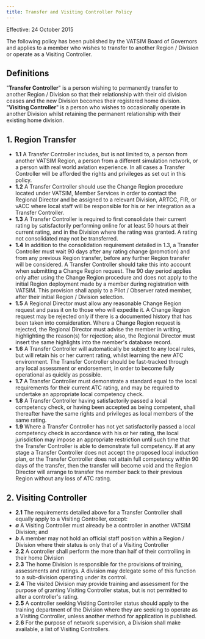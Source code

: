```yaml
---
title: Transfer and Visiting Controller Policy
---
```


Effective: 24 October 2015

The following policy has been published by the VATSIM Board of Governors and applies to a member who wishes to transfer to another Region / Division or operate as a Visiting Controller.

## Definitions
"__Transfer Controller__" is a person wishing to permanently transfer to another Region / Division so that their relationship with their old division ceases and the new Division becomes their registered home division.  
"__Visiting Controller__" is a person who wishes to occasionally operate in another Division whilst retaining the permanent relationship with their existing home division.

## 1. Region Transfer
* **1.1** A Transfer Controller includes, but is not limited to, a person from another VATSIM Region, a person from a different simulation network, or a person with real world aviation experience. In all cases a Transfer Controller will be afforded the rights and privileges as set out in this policy.
* **1.2** A Transfer Controller should use the Change Region procedure located under VATSIM, Member Services in order to contact the Regional Director and be assigned to a relevant Division, ARTCC, FIR, or vACC where local staff will be responsible for his or her integration as a Transfer Controller.
* **1.3** A Transfer Controller is required to first consolidate their current rating by satisfactorily performing online for at least 50 hours at their current rating, and in the Division where the rating was granted. A rating not consolidated may not be transferred.
* **1.4** In addition to the consolidation requirement detailed in 1.3, a Transfer Controller must wait 90 days after any rating change (promotion) and from any previous Region transfer, before any further Region transfer will be considered. A Transfer Controller should take this into account when submitting a Change Region request. The 90 day period applies only after using the Change Region procedure and does not apply to the initial Region deployment made by a member during registration with VATSIM. This provision shall apply to a Pilot / Observer rated member, after their initial Region / Division selection.
* **1.5** A Regional Director must allow any reasonable Change Region request and pass it on to those who will expedite it. A Change Region request may be rejected only if there is a documented history that has been taken into consideration. Where a Change Region request is rejected, the Regional Director must advise the member in writing, highlighting the reason(s) for rejection; also, the Regional Director must insert the same highlights into the member's database record.
* **1.6** A Transfer Controller will automatically be subject to any local rules, but will retain his or her current rating, whilst learning the new ATC environment. The Transfer Controller should be fast-tracked through any local assessment or endorsement, in order to become fully operational as quickly as possible.
* **1.7** A Transfer Controller must demonstrate a standard equal to the local requirements for their current ATC rating, and may be required to undertake an appropriate local competency check.
* **1.8** A Transfer Controller having satisfactorily passed a local competency check, or having been accepted as being competent, shall thereafter have the same rights and privileges as local members of the same rating.
* **1.9** Where a Transfer Controller has not yet satisfactorily passed a local competency check in accordance with his or her rating, the local jurisdiction may impose an appropriate restriction until such time that the Transfer Controller is able to demonstrate full competency. If at any stage a Transfer Controller does not accept the proposed local induction plan, or the Transfer Controller does not attain full competency within 90 days of the transfer, then the transfer will become void and the Region Director will arrange to transfer the member back to their previous Region without any loss of ATC rating.

## 2. Visiting Controller
* **2.1** The requirements detailed above for a Transfer Controller shall equally apply to a Visiting Controller, except:
* ***a*** A Visiting Controller must already be a controller in another VATSIM Division; and
* ***b*** A member may not hold an official staff position within a Region / Division where their status is only that of a Visiting Controller
* **2.2** A controller shall perform the more than half of their controlling in their home Division
* **2.3** The home Division is responsible for the provisions of training, assessments and ratings. A division may delegate some of this function to a sub-division operating under its control.
* **2.4** The visited Division may provide training and assessment for the purpose of granting Visiting Controller status, but is not permitted to alter a controller's rating.
* **2.5** A controller seeking Visiting Controller status should apply to the training department of the Division where they are seeking to operate as a Visiting Controller, unless another method for application is published.
* **2.6** For the purpose of network supervision, a Division shall make available, a list of Visiting Controllers.
